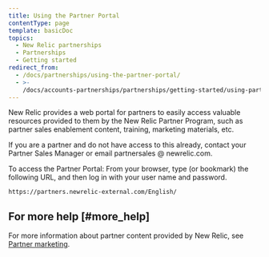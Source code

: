 ```yaml
---
title: Using the Partner Portal
contentType: page
template: basicDoc
topics:
  - New Relic partnerships
  - Partnerships
  - Getting started
redirect_from:
  - /docs/partnerships/using-the-partner-portal/
  - >-
    /docs/accounts-partnerships/partnerships/getting-started/using-partner-portal/
---
```


New Relic provides a web portal for partners to easily access valuable resources provided to them by the New Relic Partner Program, such as partner sales enablement content, training, marketing materials, etc.

If you are a partner and do not have access to this already, contact your Partner Sales Manager or email partnersales @ newrelic.com.

To access the Partner Portal: From your browser, type (or bookmark) the following URL, and then log in with your user name and password.

```
https://partners.newrelic-external.com/English/
```

## For more help [#more_help]

For more information about partner content provided by New Relic, see [Partner marketing](/docs/partnerships/partner-marketing).
